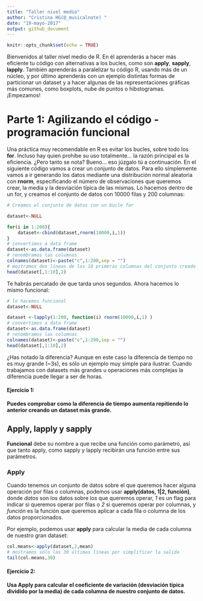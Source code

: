 ```yaml
---
title: "Taller nivel medio"
author: "Cristina HG(@_musicalnote) "
date: "19-mayo-2017"
output: github_document
---
```



```r
knitr::opts_chunk$set(echo = TRUE)
```


Bienvenidos al taller nivel medio de R. En él aprenderás a hacer más eficiente tu código con alternativas a los bucles, como son **apply**, **sapply**, **lapply**. También aprenderás a paralelizar tu código R, usando más de un núcleo, y por último aprenderás con un ejemplo distintas formas de particionar un dataset y a hacer algunas de las representaciones gráficas más comunes, como boxplots, nube de puntos o hibstogramas. ¡Empezamos!

# Parte 1: Agilizando el código - programación funcional 
Una práctica muy recomendable en R es evitar los bucles, sobre todo los **for**. Incluso hay quien prohíbe su uso totalmente... la razón principal es la eficiencia. ¿Pero tanto se nota? Bueno... eso júzgalo tú a continuación. En el siguiente código vamos a crear un conjunto de datos. Para ello símplemente vamos a ir generando los datos mediante una distribución normal aleatoria con **rnorm**, especificando el número de observaciones que queremos crear, la media y la desviación típica de las mismas. Lo hacemos dentro de un for, y creamos el conjunto de datos con 10000 filas y 200 columnas:

```r
# Creamos el conjunto de datos con un bucle for

dataset<-NULL

for(i in 1:200){
    dataset<-cbind(dataset,rnorm(10000,i,1))
}
# convertimos a data frame
dataset<-as.data.frame(dataset)
# renombramos las columnas
colnames(dataset)<-paste("c",1:200,sep = "")
# mostramos dos líneas de las 10 primeras columnas del conjunto creado
head(dataset[,1:10],2)
```

Te habrás percatado de que tarda unos segundos. Ahora hacemos lo mismo funcional:

```r
# lo hacemos funcional
dataset<-NULL

dataset <-lapply(1:200, function(i) rnorm(10000,i,1) )
# convertimos a data frame
dataset<-as.data.frame(dataset)
# renombramos las columnas
colnames(dataset)<-paste("c",1:200,sep = "")
head(dataset[,1:10],2)
```
¿Has notado la diferencia? Aunque en este caso la diferencia de tiempo no es muy grande (~3s), es sólo un ejemplo muy simple para ilustrar. Cuando trabajamos con datasets más grandes u operaciones más complejas la diferencia puede llegar a ser de horas. 

#### Ejercicio 1:
**Puedes comprobar como la diferencia de tiempo aumenta repitiendo lo anterior creando un dataset más grande.**

## Apply, lapply y sapply
**Funcional** debe su nombre a que recibe una función como parámetro, así que tanto apply, como sapply y lapply recibirán una función entre sus parámetros. 

### Apply
Cuando tenemos un conjunto de datos sobre el que queremos hacer alguna operación por filas o columnas, podemos usar **apply(datos, 1|2, función)**, donde _datos_ son los datos sobre los que queremos operar, _1_ es un flag para indicar si queremos operar por filas o _2_ si queremos operar por columnas, y _función_ es la función que queremos aplicar a cada fila o columna de los datos proporcionados. 

Por ejemplo, podemos usar **apply** para calcular la media de cada columna de nuestro gran dataset:

```r
col.means<-apply(dataset,2,mean)
# mostramos sólo las 30 últimas líneas por simplificar la salida
tail(col.means,30)
```

#### Ejercicio 2:
**Usa Apply para calcular el coeficiente de variación (desviación típica dividido por la media) de cada columna de nuestro conjunto de datos.**


